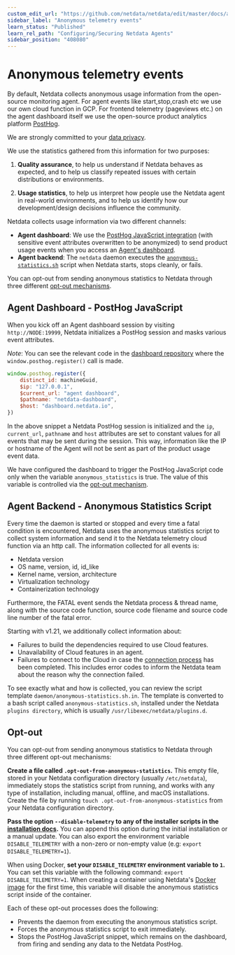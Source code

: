 ```yaml
---
custom_edit_url: "https://github.com/netdata/netdata/edit/master/docs/anonymous-statistics.md"
sidebar_label: "Anonymous telemetry events"
learn_status: "Published"
learn_rel_path: "Configuring/Securing Netdata Agents"
sidebar_position: "408080"
---
```



# Anonymous telemetry events

By default, Netdata collects anonymous usage information from the open-source monitoring agent. For agent events like start,stop,crash etc we use our own cloud function in GCP. For frontend telemetry (pageviews etc.) on the agent dashboard itself we use the open-source
product analytics platform [PostHog](https://github.com/PostHog/posthog).

We are strongly committed to your [data privacy](https://netdata.cloud/privacy/).

We use the statistics gathered from this information for two purposes:

1.  **Quality assurance**, to help us understand if Netdata behaves as expected, and to help us classify repeated
     issues with certain distributions or environments.

2.  **Usage statistics**, to help us interpret how people use the Netdata agent in real-world environments, and to help
     us identify how our development/design decisions influence the community.

Netdata collects usage information via two different channels:

-   **Agent dashboard**: We use the [PostHog JavaScript integration](https://posthog.com/docs/integrations/js-integration) (with sensitive event attributes overwritten to be anonymized) to send product usage events when you access an [Agent's dashboard](/docs/visualizations/accessing-netdata-dashboards).
-   **Agent backend**: The `netdata` daemon executes the [`anonymous-statistics.sh`](https://github.com/netdata/netdata/blob/6469cf92724644f5facf343e4bdd76ac0551a418/daemon/anonymous-statistics.sh.in) script when Netdata starts, stops cleanly, or fails.

You can opt-out from sending anonymous statistics to Netdata through three different [opt-out mechanisms](#opt-out).

## Agent Dashboard - PostHog JavaScript

When you kick off an Agent dashboard session by visiting `http://NODE:19999`, Netdata initializes a PostHog session and masks various event attributes.

_Note_: You can see the relevant code in the [dashboard repository](https://github.com/netdata/dashboard/blob/master/src/domains/global/sagas.ts#L107) where the `window.posthog.register()` call is made.  

```JavaScript
window.posthog.register({
    distinct_id: machineGuid,
    $ip: "127.0.0.1",
    $current_url: "agent dashboard",
    $pathname: "netdata-dashboard",
    $host: "dashboard.netdata.io",
})
```

In the above snippet a Netdata PostHog session is initialized and the `ip`, `current_url`, `pathname` and `host` attributes are set to constant values for all events that may be sent during the session. This way, information like the IP or hostname of the Agent will not be sent as part of the product usage event data.

We have configured the dashboard to trigger the PostHog JavaScript code only when the variable `anonymous_statistics` is true. The value of this
variable is controlled via the [opt-out mechanism](#opt-out).

## Agent Backend - Anonymous Statistics Script

Every time the daemon is started or stopped and every time a fatal condition is encountered, Netdata uses the anonymous
statistics script to collect system information and send it to the Netdata telemetry cloud function via an http call. The information collected for all
events is:

-   Netdata version
-   OS name, version, id, id_like
-   Kernel name, version, architecture
-   Virtualization technology 
-   Containerization technology 

Furthermore, the FATAL event sends the Netdata process & thread name, along with the source code function, source code
filename and source code line number of the fatal error.

Starting with v1.21, we additionally collect information about:

-   Failures to build the dependencies required to use Cloud features.
-   Unavailability of Cloud features in an agent.
-   Failures to connect to the Cloud in case the [connection process](/docs/configuring/connect-agent-to-cloud) has been completed. This includes error codes
    to inform the Netdata team about the reason why the connection failed.

To see exactly what and how is collected, you can review the script template `daemon/anonymous-statistics.sh.in`. The
template is converted to a bash script called `anonymous-statistics.sh`, installed under the Netdata `plugins
directory`, which is usually `/usr/libexec/netdata/plugins.d`. 

## Opt-out

You can opt-out from sending anonymous statistics to Netdata through three different opt-out mechanisms:

**Create a file called `.opt-out-from-anonymous-statistics`.** This empty file, stored in your Netdata configuration
directory (usually `/etc/netdata`), immediately stops the statistics script from running, and works with any type of
installation, including manual, offline, and macOS installations. Create the file by running `touch
.opt-out-from-anonymous-statistics` from your Netdata configuration directory.

**Pass the option `--disable-telemetry` to any of the installer scripts in the [installation
docs](/docs/installing).** You can append this option during the initial installation or a manual
update. You can also export the environment variable `DISABLE_TELEMETRY` with a non-zero or non-empty value
(e.g: `export DISABLE_TELEMETRY=1`).

When using Docker, **set your `DISABLE_TELEMETRY` environment variable to `1`.** You can set this variable with the following
command: `export DISABLE_TELEMETRY=1`. When creating a container using Netdata's [Docker
image](/docs/installing/docker#create-a-new-netdata-agent-container) for the first time, this variable will disable
the anonymous statistics script inside of the container.

Each of these opt-out processes does the following:

-   Prevents the daemon from executing the anonymous statistics script.
-   Forces the anonymous statistics script to exit immediately.
-   Stops the PostHog JavaScript snippet, which remains on the dashboard, from firing and sending any data to the Netdata PostHog.


